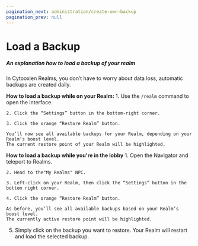 ```yaml
---
pagination_next: administration/create-own-backup
pagination_prev: null
---
```


# Load a Backup

##### An explanation how to load a backup of your realm

In Cytooxien Realms, you don’t have to worry about data loss, automatic backups are created daily.


**How to load a backup while on your Realm:**
    1. Use the `/realm` command to open the interface.

    2. Click the “Settings” button in the bottom-right corner.

    3. Click the orange “Restore Realm” button.

    You’ll now see all available backups for your Realm, depending on your Realm’s boost level.
    The current restore point of your Realm will be highlighted.



**How to load a backup while you're in the lobby**
    1. Open the Navigator and teleport to Realms.

    2. Head to the"My Realms" NPC.

    3. Left-click on your Realm, then click the “Settings” button in the bottom right corner.

    4. Click the orange “Restore Realm” button.

    As before, you’ll see all available backups based on your Realm’s boost level.
    The currently active restore point will be highlighted.

5. Simply click on the backup you want to restore. Your Realm will restart and load the selected backup.